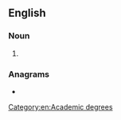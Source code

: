 ==English==

===Noun===
{{head|en|noun}}

# {{abbreviation of|[[doctor|Doctor]] of [[theology|Theology]]|lang=en}}

===Anagrams===
* {{anagrams|en|DHT|DTH|Hdt.}}

[[Category:en:Academic degrees‎]]